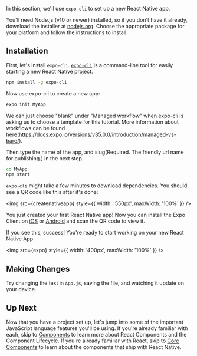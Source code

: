 

In this section, we'll use `expo-cli` to set up a new React Native app.

You'll need Node.js (v10 or newer) installed, so if you don't have it already, download the installer at [nodejs.org](https://nodejs.org/en/download/). Choose the appropriate package for your platform and follow the instructions to install.

## Installation

First, let's install `expo-cli`. [`expo-cli`](https://docs.expo.io/versions/latest/workflow/expo-cli/) is a command-line tool for easily starting a new React Native project.

```bash
npm install -g expo-cli
```

Now use expo-cli to create a new app:

```bash
expo init MyApp
```

We can just choose "blank" under "Managed workflow" when expo-cli is asking us to choose a template for this tutorial. More information about workflows can be found here(https://docs.expo.io/versions/v35.0.0/introduction/managed-vs-bare/).

Then type the name of the app, and slug(Required. The friendly url name for publishing.) in the next step.

```bash
cd MyApp
npm start
```

`expo-cli` might take a few minutes to download dependencies. You should see a QR code like this after it's done:

<img src={createnativeapp} style={{ width: '550px', maxWidth: '100%' }} />

You just created your first React Native app! Now you can install the Expo Client on [iOS](https://itunes.apple.com/us/app/expo-client/id982107779?mt=8) or [Android](https://play.google.com/store/apps/details?id=host.exp.exponent&hl=en) and scan the QR code to view it.

If you see this, success! You're ready to start working on your new React Native App.

<img src={expo} style={{ width: '400px', maxWidth: '100%' }} />

## Making Changes

Try changing the text in `App.js`, saving the file, and watching it update on your device.

## Up Next

Now that you have a project set up, let's jump into some of the important JavaScript language features you'll be using. If you're already familiar with each, skip to [Components](components) to learn more about React Components and the Component Lifecycle. If you're already familiar with React, skip to [Core Components](core_components) to learn about the components that ship with React Native.
